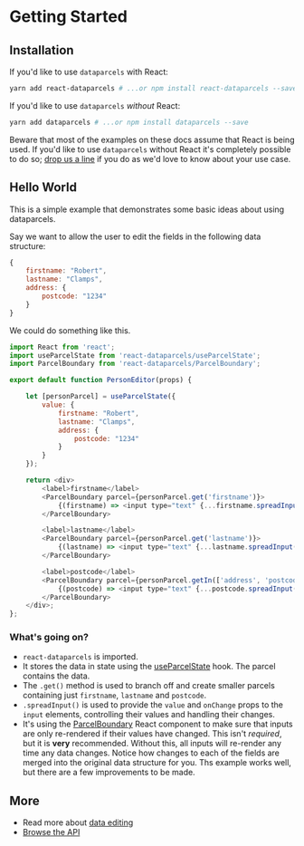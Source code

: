 
# Getting Started

## Installation

If you'd like to use `dataparcels` with React:

```bash
yarn add react-dataparcels # ...or npm install react-dataparcels --save
```

If you'd like to use `dataparcels` *without* React:


```bash
yarn add dataparcels # ...or npm install dataparcels --save
```

Beware that most of the examples on these docs assume that React is being used. If you'd like to use `dataparcels` without React it's completely possible to do so; [drop us a line](https://www.github.com/blueflag/dataparcels/issues) if you do as we'd love to know about your use case.

## Hello World

This is a simple example that demonstrates some basic ideas about using dataparcels.

Say we want to allow the user to edit the fields in the following data structure:

```js
{
    firstname: "Robert",
    lastname: "Clamps",
    address: {
        postcode: "1234"
    }
}
```

We could do something like this.

<EditingObjects />

```js
import React from 'react';
import useParcelState from 'react-dataparcels/useParcelState';
import ParcelBoundary from 'react-dataparcels/ParcelBoundary';

export default function PersonEditor(props) {

    let [personParcel] = useParcelState({
        value: {
            firstname: "Robert",
            lastname: "Clamps",
            address: {
                postcode: "1234"
            }
        }
    });

    return <div>
        <label>firstname</label>
        <ParcelBoundary parcel={personParcel.get('firstname')}>
            {(firstname) => <input type="text" {...firstname.spreadInput()} />}
        </ParcelBoundary>

        <label>lastname</label>
        <ParcelBoundary parcel={personParcel.get('lastname')}>
            {(lastname) => <input type="text" {...lastname.spreadInput()} />}
        </ParcelBoundary>

        <label>postcode</label>
        <ParcelBoundary parcel={personParcel.getIn(['address', 'postcode'])}>
            {(postcode) => <input type="text" {...postcode.spreadInput()} />}
        </ParcelBoundary>
    </div>;
};


```

### What's going on?

* `react-dataparcels` is imported.
* It stores the data in state using the [useParcelState](/api/useParcelState) hook. The parcel contains the data.
* The `.get()` method is used to branch off and create smaller parcels containing just `firstname`, `lastname` and `postcode`.
* `.spreadInput()` is used to provide the `value` and `onChange` props to the `input` elements, controlling their values and handling their changes.
* It's using the [ParcelBoundary](/api/ParcelBoundary) React component to make sure that inputs are only re-rendered if their values have changed. This isn't *required*, but it is **very** recommended. Without this, all inputs will re-render any time any data changes.
Notice how changes to each of the fields are merged into the original data structure for you. Ths example works well, but there are a few improvements to be made.


## More

- Read more about [data editing](/data-editing)
- [Browse the API](/api)
